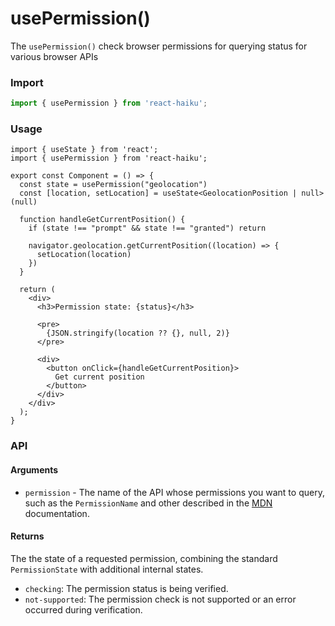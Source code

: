 # usePermission()

The `usePermission()` check browser permissions for querying status for various browser APIs

### Import

```jsx
import { usePermission } from 'react-haiku';
```

### Usage


<UsePermissionDemo />

```tsx
import { useState } from 'react';
import { usePermission } from 'react-haiku';

export const Component = () => {
  const state = usePermission("geolocation")
  const [location, setLocation] = useState<GeolocationPosition | null>(null)

  function handleGetCurrentPosition() {
    if (state !== "prompt" && state !== "granted") return

    navigator.geolocation.getCurrentPosition((location) => {
      setLocation(location)
    })
  }

  return (
    <div>
      <h3>Permission state: {status}</h3>

      <pre>
        {JSON.stringify(location ?? {}, null, 2)}
      </pre>

      <div>
        <button onClick={handleGetCurrentPosition}>
          Get current position
        </button>
      </div>
    </div>
  );
}
```

### API

#### Arguments

- `permission` - The name of the API whose permissions you want to query, such as the `PermissionName` and other described in the [MDN](https://developer.mozilla.org/en-US/docs/Web/API/Permissions/query#name) documentation.

#### Returns

The the state of a requested permission, combining the standard `PermissionState` with additional internal states.
  - `checking`: The permission status is being verified.
  - `not-supported`: The permission check is not supported or an error occurred during verification.
